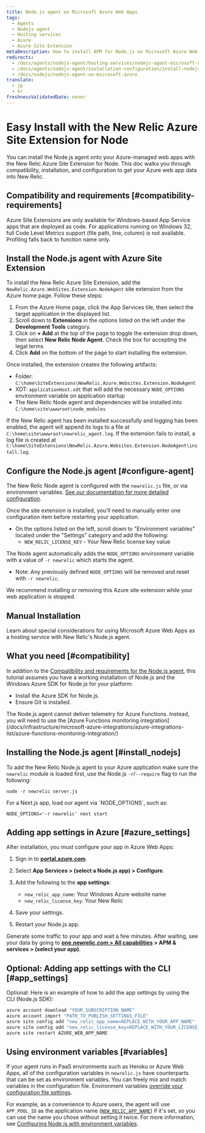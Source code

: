 ```yaml
---
title: Node.js agent on Microsoft Azure Web Apps
tags:
  - Agents
  - Nodejs agent
  - Hosting services
  - Azure
  - Azure Site Extension
metaDescription: How to install APM for Node.js on Microsoft Azure Web Apps.
redirects:
  - /docs/agents/nodejs-agent/hosting-services/nodejs-agent-microsoft-azure
  - /docs/agents/nodejs-agent/installation-configuration/install-nodejs-agent-azure-site-extension
  - /docs/nodejs/nodejs-agent-on-microsoft-azure
translate:
  - jp
  - kr
freshnessValidatedDate: never
---
```

# Easy Install with the New Relic Azure Site Extension for Node

You can install the Node.js agent onto your Azure-managed web apps with the New Relic Azure Site Extension for Node. This doc walks you through compatibility, installation, and configuration to get your Azure web app data into New Relic.

## Compatibility and requirements [#compatibility-requirements]

Azure Site Extensions are only available for Windows-based App Service apps that are deployed as code. For applications running on Windows 32, full Code Level Metrics support (file path, line, column) is not available. Profiling falls back to function name only.

## Install the Node.js agent with Azure Site Extension

To install the New Relic Azure Site Extension, add the `NewRelic.Azure.WebSites.Extension.NodeAgent` site extension from the Azure home page. Follow these steps:

1. From the Azure Home page, click the App Services tile, then select the target application in the displayed list.
2. Scroll down to <DNT>**Extensions**</DNT> in the options listed on the left under the <DNT>**Development Tools**</DNT> category.
3. Click on <DNT>**+ Add**</DNT> at the top of the page to toggle the extension drop down, then select <DNT>**New Relic Node Agent**</DNT>. Check the box for accepting the legal terms
4. Click <DNT>**Add**</DNT> on the bottom of the page to start installing the extension.

Once installed, the extension creates the following artifacts:

- Folder: `C:\home\SiteExtensions\NewRelic.Azure.Websites.Extension.NodeAgent`
- XDT: `applicationHost.xdt` that will add the necessary `NODE_OPTIONS` environment variable on application startup
- The New Relic Node agent and dependencies will be installed into `C:\home\site\wwwroot\node_modules`

If the New Relic agent has been installed successfully and logging has been enabled, the agent will append its logs to a file at `C:\home\site\wwwroot\newrelic_agent.log`. If the extension fails to install, a log file is created at `C:\home\SiteExtensions\NewRelic.Azure.Websites.Extension.NodeAgent\install.log`.

## Configure the Node.js agent [#configure-agent]

The New Relic Node agent is configured with the `newrelic.js` file, or via environment variables. [See our documentation for more detailed configuration](https://docs.newrelic.com/docs/apm/agents/nodejs-agent/installation-configuration/nodejs-agent-configuration/).

Once the site extension is installed, you'll need to manually enter one configuration item before restarting your application.
  - On the options listed on the left, scroll down to "Environment variables" located under the "Settings" category and add the following:
    - `NEW_RELIC_LICENSE_KEY` - Your New Relic license key value

The Node agent automatically adds the `NODE_OPTIONS` environment variable with a value of `-r newrelic` which starts the agent.
  - Note: Any previously defined `NODE_OPTIONS` will be removed and reset with `-r newrelic`.

  <Callout variant="important">
    We recommend installing or removing this Azure site extension while your web application is stopped.
  </Callout>

## Manual Installation

Learn about special considerations for using Microsoft Azure Web Apps as a hosting service with New Relic's Node.js agent.

## What you need [#compatibility]

In addition to the [Compatibility and requirements for the Node.js agent](/docs/agents/nodejs-agent/getting-started/compatibility-requirements-nodejs-agent), this tutorial assumes you have a working installation of Node.js and the Windows Azure SDK for Node.js for your platform:

* Install the Azure SDK for Node.js.
* Ensure Git is installed.

<Callout variant="important">
  The Node.js agent cannot deliver telemetry for Azure Functions. Instead, you will need to use the [Azure Functions monitoring integration](/docs/infrastructure/microsoft-azure-integrations/azure-integrations-list/azure-functions-monitoring-integration/)
</Callout>

## Installing the Node.js agent [#install_nodejs]

To add the New Relic Node.js agent to your Azure application make sure the `newrelic` module is loaded first, use the Node.js `-r`/`--require` flag to run the following:

```shell
node -r newrelic server.js
```

<Callout variant="important">
  For a Next.js app, load our agent via `NODE_OPTIONS`, such as:

  ```shell
  NODE_OPTIONS='-r newrelic' next start
  ```
</Callout>

## Adding app settings in Azure [#azure_settings]

After installation, you must configure your app in Azure Web Apps:

1. Sign in to <DNT>**[portal.azure.com](https://portal.azure.com)**</DNT>.
2. Select <DNT>**App Services > (select a Node.js app) > Configure**</DNT>.
3. Add the following to the <DNT>**app settings**</DNT>:

   * `new_relic_app_name`: Your Windows Azure website name
   * `new_relic_license_key`: Your New Relic <InlinePopover type="licenseKey"/>
4. Save your settings.
5. Restart your Node.js app.

Generate some traffic to your app and wait a few minutes. After waiting, see your data by going to <DNT>**[one.newrelic.com > All capabilities](https://one.newrelic.com/all-capabilities) > APM & services > (select your app)**</DNT>.

## Optional: Adding app settings with the CLI [#app_settings]

Optional: Here is an example of how to add the app settings by using the CLI (Node.js SDK):

```bash
azure account download "YOUR_SUBSCRIPTION_NAME"
azure account import "PATH_TO_PUBLISH_SETTINGS_FILE"
azure site config add "new_relic_app_name=REPLACE_WITH_YOUR_APP_NAME"
azure site config add "new_relic_license_key=REPLACE_WITH_YOUR_LICENSE_KEY"
azure site restart AZURE_WEB_APP_NAME
```

## Using environment variables [#variables]

If your agent runs in PaaS environments such as Heroku or Azure Web Apps, all of the configuration variables in `newrelic.js` have counterparts that can be set as environment variables. You can freely mix and match variables in the configuration file. Environment variables [override your configuration file settings](/docs/agents/nodejs-agent/installation-configuration/nodejs-agent-configuration#methods-and-precedence).

For example, as a convenience to Azure users, the agent will use `APP_POOL_ID` as the application name ([`NEW_RELIC_APP_NAME`](/docs/nodejs/configuring-nodejs-with-environment-variables#app_name)) if it's set, so you can use the name you chose without setting it twice. For more information, see [Configuring Node.js with environment variables](/docs/nodejs/configuring-nodejs-with-environment-variables).
